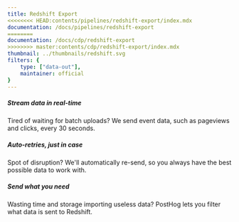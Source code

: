 ```yaml
---
title: Redshift Export
<<<<<<<< HEAD:contents/pipelines/redshift-export/index.mdx
documentation: /docs/pipelines/redshift-export
========
documentation: /docs/cdp/redshift-export
>>>>>>>> master:contents/cdp/redshift-export/index.mdx
thumbnail: ../thumbnails/redshift.svg
filters: {
    type: ["data-out"],
    maintainer: official
}
---
```


<Section
    divider={false}
    title="Stream your PostHog event data into Redshift, Amazon's enterprise-scale data warehouse, every 30 seconds."
    size="full"
    cols={3}
>
    <div>
        <h5>Stream data in real-time</h5>
        <p>Tired of waiting for batch uploads? We send event data, such as pageviews and clicks, every 30 seconds.</p>
    </div>
    <div>
        <h5>Auto-retries, just in case</h5>
        <p>Spot of disruption? We'll automatically re-send, so you always have the best possible data to work with.</p>
    </div>
    <div>
        <h5>Send what you need</h5>
        <p>Wasting time and storage importing useless data? PostHog lets you filter what data is sent to Redshift.</p>
    </div>
</Section>

<Documentation />